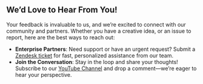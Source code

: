 ## We’d Love to Hear From You!

Your feedback is invaluable to us, and we’re excited to connect with our community and partners. Whether you have a creative idea, or an issue to report, here are the best ways to reach out:

- **Enterprise Partners**: Need support or have an urgent request? Submit a [Zendesk ticket](https://support.volkovlabs.io) for fast, personalized assistance from our team.
- **Join the Conversation**: Stay in the loop and share your thoughts! Subscribe to our [YouTube Channel](https://youtube.com/@volkovlabs) and drop a comment—we’re eager to hear your perspective.

